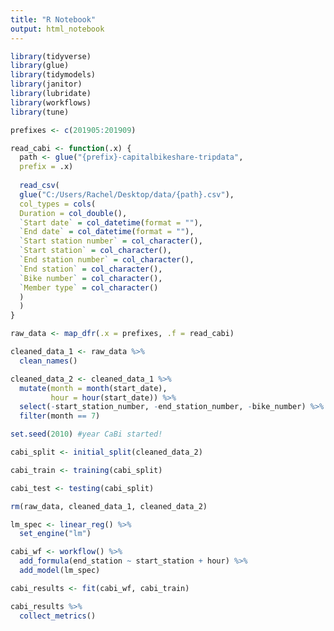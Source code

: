 ```yaml
---
title: "R Notebook"
output: html_notebook
---
```


```r
library(tidyverse)
library(glue)
library(tidymodels)
library(janitor)
library(lubridate)
library(workflows)
library(tune)
```

```r
prefixes <- c(201905:201909)

```

```r

read_cabi <- function(.x) {
  path <- glue("{prefix}-capitalbikeshare-tripdata",
  prefix = .x)
  
  read_csv(
  glue("C:/Users/Rachel/Desktop/data/{path}.csv"),
  col_types = cols(
  Duration = col_double(),
  `Start date` = col_datetime(format = ""),
  `End date` = col_datetime(format = ""),
  `Start station number` = col_character(),
  `Start station` = col_character(),
  `End station number` = col_character(),
  `End station` = col_character(),
  `Bike number` = col_character(),
  `Member type` = col_character()
  )
  )
}

raw_data <- map_dfr(.x = prefixes, .f = read_cabi)

cleaned_data_1 <- raw_data %>%
  clean_names()
```

```r
cleaned_data_2 <- cleaned_data_1 %>%
  mutate(month = month(start_date),
         hour = hour(start_date)) %>%
  select(-start_station_number, -end_station_number, -bike_number) %>%
  filter(month == 7)
```

```r
set.seed(2010) #year CaBi started!

cabi_split <- initial_split(cleaned_data_2)

cabi_train <- training(cabi_split)

cabi_test <- testing(cabi_split)

rm(raw_data, cleaned_data_1, cleaned_data_2)
```

```r
lm_spec <- linear_reg() %>%
  set_engine("lm")

cabi_wf <- workflow() %>%
  add_formula(end_station ~ start_station + hour) %>%
  add_model(lm_spec)

cabi_results <- fit(cabi_wf, cabi_train)
```

```r
cabi_results %>%
  collect_metrics()
```

